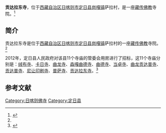 {{Infobox Tibetan Buddhist monastery
|name =贡达拉东寺
|image =
|image size = 250px
|alt = 
|caption = 
|t=
|w=
|to = 
|ipa={{IPA|}}
|z=
|thdl=
|e=
|tc=貢達拉東寺
|s=贡达拉东寺
|p=
|m=
|k=
|pushpin_map = 
|latd =  | latm =  | lats =  | latNS = 
|longd=  | longm= | longs =| longEW = 
|iso_region = 
|map_caption = 
|mapsize = 
|location_country = 中国
|location = {{CHN}}[[西藏自治区|西藏自治区]][[日喀则市|日喀则市]][[定日县|定日县]]
|coordinates_display =
|founded_by =
|date_founded =
|date_renovated =
|sect =
|mather =
|children =
|dedicated_to = 
|tulku =
|head_lama = 
|head_mgh =
|no._of_monks = 
|architecture = 
|festivals =
|footnotes = 
}}
'''贡达拉东寺'''，位于[[西藏自治区|西藏自治区]][[日喀则市|日喀则市]][[定日县|定日县]][[岗嘎镇|岗嘎镇]]萨拉村，是一座[[藏传佛教|藏传佛教]]寺院。<ref name=fjdh>{{Cite web |url=http://www.fjdh.cn/ffzt/fjhy/ahsy2013/03/192200217540.html |title=岗噶镇古达拉寺—定日县—西藏寺院，佛教导航，2013年03月22日 |access-date=2014年5月22日 |archive-date=2016年3月13日 |archive-url=https://web.archive.org/web/20160313133907/http://www.fjdh.cn/ffzt/fjhy/ahsy2013/03/192200217540.html |dead-url=no }}</ref>

==简介==
贡达拉东寺是位于[[西藏自治区|西藏自治区]][[日喀则市|日喀则市]][[定日县|定日县]][[岗嘎镇|岗嘎镇]]萨拉村的一座[[藏传佛教|藏传佛教]]寺院。<ref name=fjdh/>

2012年，定日县人民政府对该县11个寺庙的管委会用房进行了招标，这11个寺庙分别是：[[绒布寺|绒布寺]]、[[卡日寺_(定日县)|卡日寺]]、[[曲龙寺_(定日县岗嘎镇)|曲龙寺]]、[[森嘎曲德寺|森嘎曲德寺]]、[[协格尔曲德寺|曲德寺]]、[[当卓寺|当卓寺]]、[[曲龙贡达普寺|曲龙贡达普寺]]、[[贡达普寺|贡达普寺]]、[[尼让印刷寺|尼让印刷寺]]、[[普萨寺|普萨寺]]、[[贡达拉东寺|贡达拉东寺]]。<ref>{{Cite web |url=http://www.bidcenter.com.cn/newscontent-10084791-4.html |title=定日县十一个寺庙管理委员会业务用房建设中标结果，中国采招网，2012-5-21 |accessdate=2014-05-22 |archive-date=2014-05-22 |archive-url=https://web.archive.org/web/20140522141604/http://www.bidcenter.com.cn/newscontent-10084791-4.html |dead-url=no }}</ref>

==参考文献==
{{reflist}}

{{日喀则地标}}
[[Category:日喀则佛寺|Category:日喀则佛寺]]
[[Category:定日县|Category:定日县]]